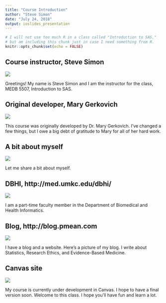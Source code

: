 ```yaml
---
title: "Course Introduction"
author: "Steve Simon"
date: "July 24, 2018"
output: ioslides_presentation
---
```


```r
# I will not use too much R in a class called "Introduction to SAS,"
# but am including this chunk just in case I need something from R.
knitr::opts_chunk$set(echo = FALSE)
```

## Course instructor, Steve Simon

![](~/introduction-to-SAS/images/SteveSimonPic.jpg)

<div class="notes">

Greetings! My name is Steve Simon and I am the instructor for the class, MEDB 5507, Introduction to SAS.

</div>

## Original developer, Mary Gerkovich

![](~/introduction-to-SAS/images/MaryGerkovichUMKC.jpg)


<div class="notes">

This course was originally developed by Dr. Mary Gerkovich. I've changed a few things, but I owe a big debt of gratitude to Mary for all of her hard work.

</div>

## A bit about myself

![](~/introduction-to-SAS/images/SteveSimonPic2.jpg)


<div class="notes">

Let me share a bit about myself. 

</div>

## DBHI, http://med.umkc.edu/dbhi/

![](~/introduction-to-SAS/images/dbhi.png)


<div class="notes">

I am a part-time faculty member in the Department of Biomedical and Health Informatics. 

</div>

## Blog, http://blog.pmean.com

![](~/introduction-to-SAS/images/blog.png)


<div class="notes">

I have a blog and a website. Here's a picture of my blog. I write about Statistics, Research Ethics, and Evidence-Based Medicine.

</div>

## Canvas site

![](~/introduction-to-SAS/images/canvas.png)


<div class="notes">

My course is currently under development in Canvas. I hope to have a final version soon. Welcome to this class. I hope you'll have fun and learn a lot.

</div>


